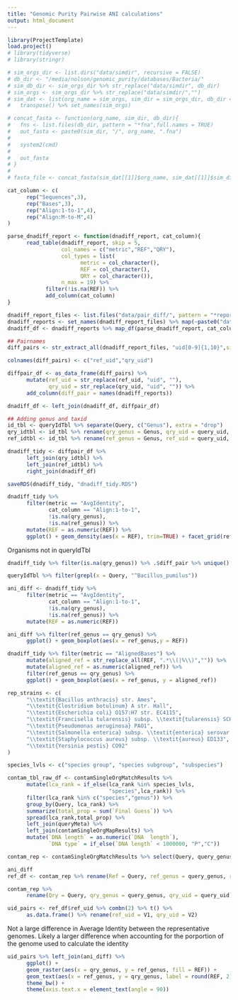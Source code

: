 ```yaml
---
title: "Genomic Purity Pairwise ANI calculations"
output: html_document
---
```


```r
library(ProjectTemplate)
load.project()
# library(tidyverse)
# library(stringr)
```

```r
# sim_orgs_dir <- list.dirs("data/simdir", recursive = FALSE)
# db_dir <- "/media/nolson/genomic_purity/databases/Bacteria/"
# sim_db_dir <- sim_orgs_dir %>% str_replace("data/simdir", db_dir) 
# sim_orgs <- sim_orgs_dir %>% str_replace("data/simdir/","")
# sim_dat <- list(org_name = sim_orgs, sim_dir = sim_orgs_dir, db_dir = sim_db_dir) %>% 
#   transpose() %>% set_names(sim_orgs)
```

```r
# concat_fasta <- function(org_name, sim_dir, db_dir){
#   fns <- list.files(db_dir, pattern = "*fna",full.names = TRUE)
#   out_fasta <- paste0(sim_dir, "/", org_name, ".fna")
# 
#   system2(cmd)
#   
#   out_fasta
# }
# 
# fasta_file <- concat_fasta(sim_dat[[1]]$org_name, sim_dat[[1]]$sim_dir, sim_dat[[1]]$db_dir)
```

```r
cat_column <- c(
      rep("Sequences",3),
      rep("Bases",3),
      rep("Align:1-to-1",4),
      rep("Align:M-to-M",4)
)

parse_dnadiff_report <- function(dnadiff_report, cat_column){
      read_table(dnadiff_report, skip = 5, 
                 col_names = c("metric","REF","QRY"), 
                 col_types = list( 
                       metric = col_character(),
                       REF = col_character(),
                       QRY = col_character()),
                 n_max = 19) %>% 
            filter(!is.na(REF)) %>% 
            add_column(cat_column)
}

dnadiff_report_files <- list.files("data/pair_diff/", pattern = "*report")
dnadiff_reports <- set_names(dnadiff_report_files) %>% map(~paste0("data/pair_diff/", .))
dnadiff_df <- dnadiff_reports %>% map_df(parse_dnadiff_report, cat_column, .id = "diff_pair")

## Pairnames
diff_pairs <- str_extract_all(dnadiff_report_files, "uid[0-9]{1,10}",simplify = TRUE)

colnames(diff_pairs) <- c("ref_uid","qry_uid")

diffpair_df <- as_data_frame(diff_pairs) %>% 
      mutate(ref_uid = str_replace(ref_uid, "uid", ""),
             qry_uid = str_replace(qry_uid, "uid", "")) %>% 
      add_column(diff_pair = names(dnadiff_reports))

dnadiff_df <- left_join(dnadiff_df, diffpair_df)

## Adding genus and taxid
id_tbl <- queryIdTbl %>% separate(Query, c("Genus"), extra = "drop") 
qry_idtbl <- id_tbl %>% rename(qry_genus = Genus, qry_uid = query_uid, qry_taxid = query_taxid)
ref_idtbl <- id_tbl %>% rename(ref_genus = Genus, ref_uid = query_uid, ref_taxid = query_taxid)

dnadiff_tidy <- diffpair_df %>% 
      left_join(qry_idtbl) %>% 
      left_join(ref_idtbl) %>% 
      right_join(dnadiff_df)
```

```r
saveRDS(dnadiff_tidy, "dnadiff_tidy.RDS")
```


```r
dnadiff_tidy %>% 
      filter(metric == "AvgIdentity", 
             cat_column == "Align:1-to-1",
             !is.na(qry_genus),
             !is.na(ref_genus)) %>% 
      mutate(REF = as.numeric(REF)) %>% 
      ggplot() + geom_density(aes(x = REF), trim=TRUE) + facet_grid(ref_genus~ qry_genus)
```

Organisms not in queryIdTbl
```r
dnadiff_tidy %>% filter(is.na(qry_genus)) %>% .$diff_pair %>% unique()
```

```r
queryIdTbl %>% filter(grepl(x = Query, "^Bacillus_pumilus"))
```

```r
ani_diff <- dnadiff_tidy %>% 
      filter(metric == "AvgIdentity", 
             cat_column == "Align:1-to-1",
             !is.na(qry_genus),
             !is.na(ref_genus)) %>% 
      mutate(REF = as.numeric(REF))
```

```r
ani_diff %>% filter(ref_genus == qry_genus) %>% 
      ggplot() + geom_boxplot(aes(x = ref_genus,y = REF))
```

```r
dnadiff_tidy %>% filter(metric == "AlignedBases") %>% 
      mutate(aligned_ref = str_replace_all(REF, ".*\\(|%\\)","")) %>% 
      mutate(aligned_ref = as.numeric(aligned_ref)) %>% 
      filter(ref_genus == qry_genus) %>% 
      ggplot() + geom_boxplot(aes(x = ref_genus, y = aligned_ref))

```


```r
rep_strains <- c(
      "\\textit{Bacillus anthracis} str. Ames",                                       
      "\\textit{Clostridium botulinum} A str. Hall",                                  
      "\\textit{Escherichia coli} O157:H7 str. EC4115",                               
      "\\textit{Francisella tularensis} subsp. \\textit{tularensis} SCHU S4",                   
      "\\textit{Pseudomonas aeruginosa} PAO1",                                        
      "\\textit{Salmonella enterica} subsp. \\textit{enterica} serovar Typhimurium str. D23580",
      "\\textit{Staphylococcus aureus} subsp. \\textit{aureus} ED133",                          
      "\\textit{Yersinia pestis} CO92"
)

species_lvls <- c("species group", "species subgroup", "subspecies")

contam_tbl_raw_df <- contamSingleOrgMatchResults %>%
      mutate(lca_rank = if_else(lca_rank %in% species_lvls,
                                "species",lca_rank)) %>%
      filter(lca_rank %in% c("species","genus")) %>%
      group_by(Query, lca_rank) %>%
      summarize(total_prop = sum(`Final Guess`)) %>%
      spread(lca_rank,total_prop) %>%
      left_join(queryMeta) %>% 
      left_join(contamSingleOrgMapResults) %>% 
      mutate(`DNA length` = as.numeric(`DNA  length`),
             `DNA type` = if_else(`DNA length` < 1000000, "P","C"))
```

```r
contam_rep <- contamSingleOrgMatchResults %>% select(Query, query_genus, query_uid) %>% unique()
```

```r
ani_diff
ref_df <- contam_rep %>% rename(Ref = Query, ref_genus = query_genus, ref_uid = query_uid)

contam_rep %>% 
      rename(Qry = Query, qry_genus = query_genus, qry_uid = query_uid)

uid_pairs <- ref_df$ref_uid %>% combn(2) %>% t() %>% 
      as.data.frame() %>% rename(ref_uid = V1, qry_uid = V2)
``` 

Not a large difference in Average Identity between the representative genomes. Likely a larger difference when accounting for the porportion of the genome used to calculate the identity
```r
uid_pairs %>% left_join(ani_diff) %>% 
      ggplot() + 
      geom_raster(aes(x = qry_genus, y = ref_genus, fill = REF)) +
      geom_text(aes(x = ref_genus, y = qry_genus, label = round(REF, 2))) +
      theme_bw() +
      theme(axis.text.x = element_text(angle = 90))
```


